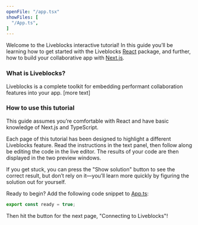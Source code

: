 ```yaml
---
openFile: "/app.tsx"
showFiles: [
  "/App.ts",
]
---
```


Welcome to the Liveblocks interactive tutorial! In this guide you’ll be learning how to get started
with the Liveblocks [React](https://react.dev/) package, and further, how to build your collaborative app with [Next.js](https://nextjs.org/).

### What is Liveblocks?

Liveblocks is a complete toolkit for embedding performant collaboration features into your app. [more text]

### How to use this tutorial

<Banner title="Prerequisites">

This guide assumes you’re comfortable with React and have basic knowledge of Next.js and TypeScript.

</Banner>

Each page of this tutorial has been designed to highlight a different Liveblocks feature. Read the instructions in the
text panel, then follow along be editing the code in the live editor. The results of your code are then displayed
in the two preview windows.

If you get stuck, you can press the "Show solution" button to see the correct result, but don’t rely on it—you’ll learn
 more quickly by figuring the solution out for yourself.
 
Ready to begin? Add the following code snippet to [App.ts](#/App.ts):

```ts
export const ready = true;
```

Then hit the button for the next page, "Connecting to Liveblocks"!

